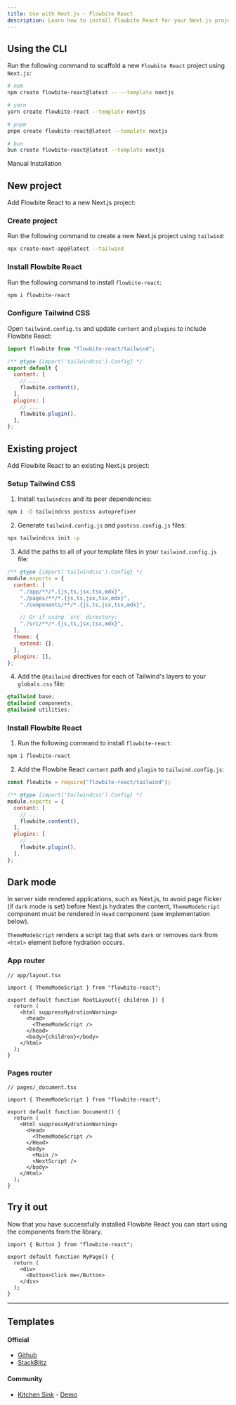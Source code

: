 ---
title: Use with Next.js - Flowbite React
description: Learn how to install Flowbite React for your Next.js project and start developing with the most popular React-based framework built by Vercel
---

## Using the CLI

Run the following command to scaffold a new `Flowbite React` project using `Next.js`:

```bash
# npm
npm create flowbite-react@latest -- --template nextjs

# yarn
yarn create flowbite-react --template nextjs

# pnpm
pnpm create flowbite-react@latest --template nextjs

# bun
bun create flowbite-react@latest --template nextjs
```

<TextDivider>Manual Installation</TextDivider>

## New project

Add Flowbite React to a new Next.js project:

### Create project

Run the following command to create a new Next.js project using `tailwind`:

```bash
npx create-next-app@latest --tailwind
```

### Install Flowbite React

Run the following command to install `flowbite-react`:

```bash
npm i flowbite-react
```

### Configure Tailwind CSS

Open `tailwind.config.ts` and update `content` and `plugins` to include Flowbite React:

```js {1,7,11}
import flowbite from "flowbite-react/tailwind";

/** @type {import('tailwindcss').Config} */
export default {
  content: [
    // ...
    flowbite.content(),
  ],
  plugins: [
    // ...
    flowbite.plugin(),
  ],
};
```

## Existing project

Add Flowbite React to an existing Next.js project:

### Setup Tailwind CSS

1. Install `tailwindcss` and its peer dependencies:

```bash
npm i -D tailwindcss postcss autoprefixer
```

2. Generate `tailwind.config.js` and `postcss.config.js` files:

```bash
npx tailwindcss init -p
```

3. Add the paths to all of your template files in your `tailwind.config.js` file:

```js {4-9}
/** @type {import('tailwindcss').Config} */
module.exports = {
  content: [
    "./app/**/*.{js,ts,jsx,tsx,mdx}",
    "./pages/**/*.{js,ts,jsx,tsx,mdx}",
    "./components/**/*.{js,ts,jsx,tsx,mdx}",

    // Or if using `src` directory:
    "./src/**/*.{js,ts,jsx,tsx,mdx}",
  ],
  theme: {
    extend: {},
  },
  plugins: [],
};
```

4. Add the `@tailwind` directives for each of Tailwind's layers to your `globals.css` file:

```css
@tailwind base;
@tailwind components;
@tailwind utilities;
```

### Install Flowbite React

1. Run the following command to install `flowbite-react`:

```bash
npm i flowbite-react
```

2. Add the Flowbite React `content` path and `plugin` to `tailwind.config.js`:

```js {1,7,11}
const flowbite = require("flowbite-react/tailwind");

/** @type {import('tailwindcss').Config} */
module.exports = {
  content: [
    // ...
    flowbite.content(),
  ],
  plugins: [
    // ...
    flowbite.plugin(),
  ],
};
```

## Dark mode

In server side rendered applications, such as Next.js, to avoid page flicker (if `dark` mode is set) before Next.js hydrates the content, `ThemeModeScript` component must be rendered in `Head` component (see implementation below).

`ThemeModeScript` renders a script tag that sets `dark` or removes `dark` from `<html>` element before hydration occurs.

### App router

```tsx {3,8-10}
// app/layout.tsx

import { ThemeModeScript } from "flowbite-react";

export default function RootLayout({ children }) {
  return (
    <html suppressHydrationWarning>
      <head>
        <ThemeModeScript />
      </head>
      <body>{children}</body>
    </html>
  );
}
```

### Pages router

```tsx {3,8-10}
// pages/_document.tsx

import { ThemeModeScript } from "flowbite-react";

export default function Document() {
  return (
    <Html suppressHydrationWarning>
      <Head>
        <ThemeModeScript />
      </Head>
      <body>
        <Main />
        <NextScript />
      </body>
    </Html>
  );
}
```

## Try it out

Now that you have successfully installed Flowbite React you can start using the components from the library.

```tsx
import { Button } from "flowbite-react";

export default function MyPage() {
  return (
    <div>
      <Button>Click me</Button>
    </div>
  );
}
```

<hr />

## Templates

#### Official

- [Github](https://github.com/themesberg/flowbite-react-template-nextjs)
- [StackBlitz](https://stackblitz.com/edit/flowbite-react-template-nextjs)

#### Community

- [Kitchen Sink](https://github.com/tulupinc/flowbite-next-starter) - [Demo](https://flowbite-next-starter.vercel.app/)
